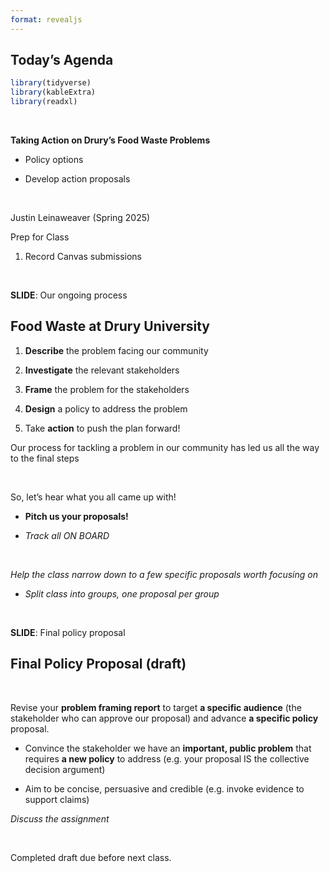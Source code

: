 ```yaml
---
format: revealjs
---
```


## Today's Agenda {background-image="Images/background-forest_v3.png" .center}

```r
library(tidyverse)
library(kableExtra)
library(readxl)
```

<br>

::: {.r-fit-text}

**Taking Action on Drury's Food Waste Problems**

- Policy options

- Develop action proposals

:::

<br>

::: r-stack
Justin Leinaweaver (Spring 2025)
:::

::: notes
Prep for Class

1. Record Canvas submissions

<br>

**SLIDE**: Our ongoing process

:::




## Food Waste at Drury University {background-image="Images/background-forest_v3.png" .center}

:::: {.r-fit-text}
1) **Describe** the problem facing our community

2) **Investigate** the relevant stakeholders

3) **Frame** the problem for the stakeholders

4) **Design** a policy to address the problem

5) Take **action** to push the plan forward!

::::

::: notes

Our process for tackling a problem in our community has led us all the way to the final steps

<br>

So, let's hear what you all came up with!

- **Pitch us your proposals!**

- *Track all ON BOARD*

<br>

*Help the class narrow down to a few specific proposals worth focusing on*

- *Split class into groups, one proposal per group*

<br>

**SLIDE**: Final policy proposal

:::



## Final Policy Proposal (draft) {background-image="Images/background-forest_v3.png" .center}

<br>

Revise your **problem framing report** to target **a specific audience** (the stakeholder who can approve our proposal) and advance **a specific policy** proposal.

::: {.fragment}

- Convince the stakeholder we have an **important, public problem** that requires **a new policy** to address (e.g. your proposal IS the collective decision argument)

- Aim to be concise, persuasive and credible (e.g. invoke evidence to support claims)

:::

::: notes

*Discuss the assignment*

<br>

Completed draft due before next class.

:::
